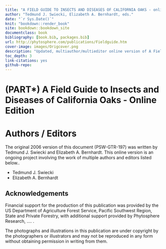 ```yaml
--- 
title: "A FIELD GUIDE TO INSECTS AND DISEASES OF CALIFORNIA OAKS - online edition"
author: "Tedmund J. Swiecki, Elizabeth A. Bernhardt, eds."
date: "`r Sys.Date()`"
knit: "bookdown::render_book"
site: bookdown::bookdown_site
documentclass: book
bibliography: [book.bib, packages.bib]
url: http://phytosphere.com/publications/Fieldguide.htm
cover-image: images/Origcover.png
description: "Updated, multiauthor/multieditor online version of A Field Guide to Insects and Diseases of California Oaks"
toc_depth: 3
link-citations: yes
github-repo: 
---
```



# (PART\*) A Field Guide to Insects and Diseases of California Oaks - Online Edition {-} 

# Authors / Editors {- #frontmatter} 
The original 2006 version of this document (PSW-GTR-197) was written by Tedmund J. Swiecki and Elizabeth A. Bernhardt. This online version is an ongoing project involving the work of multiple authors and editors listed below..

* Tedmund J. Swiecki
* Elizabeth A. Bernhardt

## Acknowledgements {-} 

Financial support for the production of this publication was provided by the US Department of Agriculture Forest Service, Pacific Southwest Region, State and Private Forestry, with additional support provided by Phytosphere Research, .... .

The photographs and illustrations in this publication are under copyright by the photographers or illustrators and may not be reproduced in any form without obtaining permission in writing from them.






